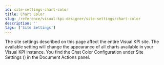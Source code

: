 ```yaml
---
id: site-settings-chart-color
title: Chart Color
slug: /reference/visual-kpi-designer/site-settings/chart-color
description: ''
tags: ['Site Settings']
---
```



The site settings described on this page affect the entire Visual KPI site. The available setting will change the appearance of all charts available in your Visual KPI instance. You find the Chat Color Configuration under Site Settings (<PngFont name='options28' />) in the Document Actions panel.

<JsonToTable jsonData={table} />